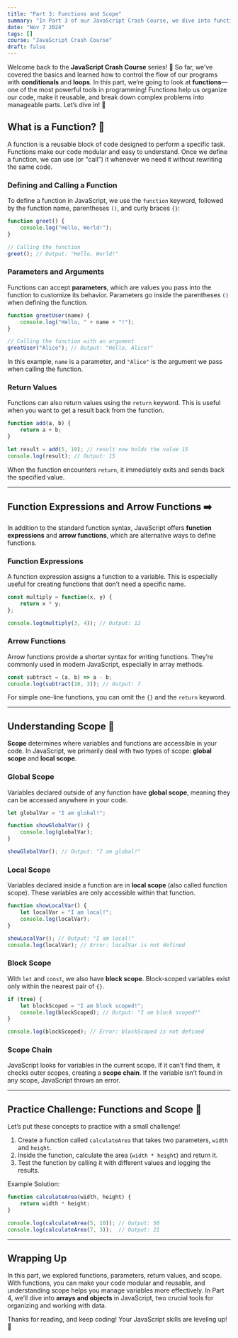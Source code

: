 ```yaml
---
title: "Part 3: Functions and Scope"
summary: "In Part 3 of our JavaScript Crash Course, we dive into functions, parameters, return values, and scope, giving you essential tools to organize and reuse code effectively."
date: "Nov 7 2024"
tags: []
course: "JavaScript Crash Course"
draft: false
---
```


Welcome back to the **JavaScript Crash Course** series! 🎉 So far, we’ve covered the basics and learned how to control the flow of our programs with **conditionals** and **loops**. In this part, we’re going to look at **functions**—one of the most powerful tools in programming! Functions help us organize our code, make it reusable, and break down complex problems into manageable parts. Let’s dive in! 🚀

## What is a Function? 🤔

A function is a reusable block of code designed to perform a specific task. Functions make our code modular and easy to understand. Once we define a function, we can use (or "call") it whenever we need it without rewriting the same code.

### Defining and Calling a Function

To define a function in JavaScript, we use the `function` keyword, followed by the function name, parentheses `()`, and curly braces `{}`:

```javascript
function greet() {
    console.log("Hello, World!");
}

// Calling the function
greet(); // Output: "Hello, World!"
```

### Parameters and Arguments

Functions can accept **parameters**, which are values you pass into the function to customize its behavior. Parameters go inside the parentheses `()` when defining the function.

```javascript
function greetUser(name) {
    console.log("Hello, " + name + "!");
}

// Calling the function with an argument
greetUser("Alice"); // Output: "Hello, Alice!"
```

In this example, `name` is a parameter, and `"Alice"` is the argument we pass when calling the function.

### Return Values

Functions can also return values using the `return` keyword. This is useful when you want to get a result back from the function.

```javascript
function add(a, b) {
    return a + b;
}

let result = add(5, 10); // result now holds the value 15
console.log(result); // Output: 15
```

When the function encounters `return`, it immediately exits and sends back the specified value.

---

## Function Expressions and Arrow Functions ➡️

In addition to the standard function syntax, JavaScript offers **function expressions** and **arrow functions**, which are alternative ways to define functions.

### Function Expressions

A function expression assigns a function to a variable. This is especially useful for creating functions that don’t need a specific name.

```javascript
const multiply = function(x, y) {
    return x * y;
};

console.log(multiply(3, 4)); // Output: 12
```

### Arrow Functions

Arrow functions provide a shorter syntax for writing functions. They’re commonly used in modern JavaScript, especially in array methods.

```javascript
const subtract = (a, b) => a - b;
console.log(subtract(10, 3)); // Output: 7
```

For simple one-line functions, you can omit the `{}` and the `return` keyword.

---

## Understanding Scope 🧩

**Scope** determines where variables and functions are accessible in your code. In JavaScript, we primarily deal with two types of scope: **global scope** and **local scope**.

### Global Scope

Variables declared outside of any function have **global scope**, meaning they can be accessed anywhere in your code.

```javascript
let globalVar = "I am global!";

function showGlobalVar() {
    console.log(globalVar);
}

showGlobalVar(); // Output: "I am global!"
```

### Local Scope

Variables declared inside a function are in **local scope** (also called function scope). These variables are only accessible within that function.

```javascript
function showLocalVar() {
    let localVar = "I am local!";
    console.log(localVar);
}

showLocalVar(); // Output: "I am local!"
console.log(localVar); // Error: localVar is not defined
```

### Block Scope

With `let` and `const`, we also have **block scope**. Block-scoped variables exist only within the nearest pair of `{}`.

```javascript
if (true) {
    let blockScoped = "I am block scoped!";
    console.log(blockScoped); // Output: "I am block scoped!"
}

console.log(blockScoped); // Error: blockScoped is not defined
```

### Scope Chain

JavaScript looks for variables in the current scope. If it can’t find them, it checks outer scopes, creating a **scope chain**. If the variable isn’t found in any scope, JavaScript throws an error.

---

## Practice Challenge: Functions and Scope 🎲

Let’s put these concepts to practice with a small challenge!

1. Create a function called `calculateArea` that takes two parameters, `width` and `height`.
2. Inside the function, calculate the area (`width * height`) and return it.
3. Test the function by calling it with different values and logging the results.

Example Solution:

```javascript
function calculateArea(width, height) {
    return width * height;
}

console.log(calculateArea(5, 10)); // Output: 50
console.log(calculateArea(7, 3));  // Output: 21
```

---

## Wrapping Up

In this part, we explored functions, parameters, return values, and scope. With functions, you can make your code modular and reusable, and understanding scope helps you manage variables more effectively. In Part 4, we’ll dive into **arrays and objects** in JavaScript, two crucial tools for organizing and working with data.

Thanks for reading, and keep coding! Your JavaScript skills are leveling up! 🚀